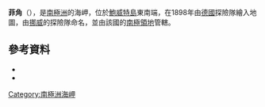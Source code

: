 {{coord|54|27|S|3|28|E|source:GNIS|display=title}}

'''菲角'''（{{lang-de|Kap Fie}}），是[[南極洲|南極洲]]的海岬，位於[[鮑威特島|鮑威特島]]東南端，在1898年由[[德國|德國]]探險隊繪入地圖，由[[挪威|挪威]]的探險隊命名，並由該國的[[南極領地|南極領地]]管轄。

==參考資料==
*{{cite gnis | type = antarid | id = 4870| name = Fie, Cape | accessdate = 2012-03-22}}
*{{usgs-gazetteer|id=4870|name=Fie, Cape}}

{{Antarctica-geo-stub}}
[[Category:南極洲海岬|Category:南極洲海岬]]